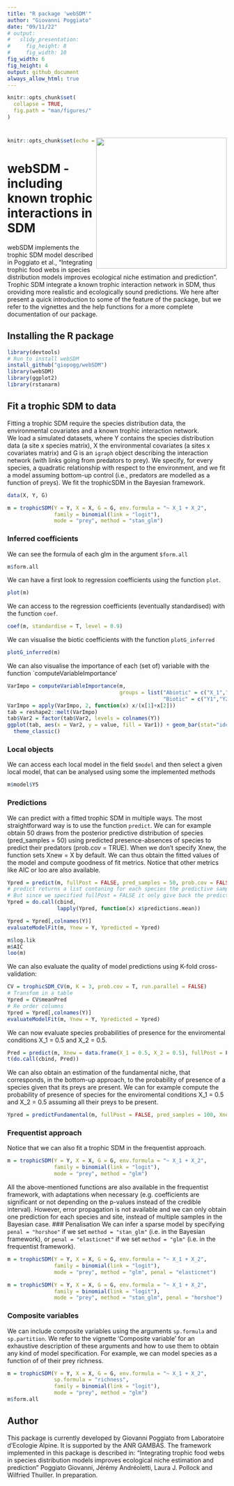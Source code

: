 ```yaml
---
title: "R package 'webSDM'"
author: "Giovanni Poggiato"
date: "09/11/22"
# output: 
#   slidy_presentation: 
#     fig_height: 8
#     fig_width: 10
fig_width: 6 
fig_height: 4 
output: github_document
always_allow_html: true
---
```

```r
knitr::opts_chunk$set(
  collapse = TRUE,
  fig.path = "man/figures/"
)
```
# <img src="man/figures/logo_webSDM.png" align="right" width="300px"/>
```r
knitr::opts_chunk$set(echo = TRUE)
```

# webSDM - including known trophic interactions in SDM

webSDM implements the trophic SDM model described in Poggiato et al., "Integrating trophic food webs in species distribution models improves ecological niche estimation and prediction". Trophic SDM integrate a known trophic interaction network in SDM, thus oroviding more realistic and ecologically sound predictions. We here after present a quick introduction to some of the feature of the package, but we refer to the vignettes and the help functions for a more complete documentation of our package.

## Installing the R package

```r
library(devtools)
# Run to install webSDM
install_github("giopogg/webSDM")
library(webSDM)
library(ggplot2)
library(rstanarm)
```

## Fit a trophic SDM to data

Fitting a trophic SDM require the species distribution data, the environmental covariates and a known trophic interaction network.  
We load a simulated datasets, where Y contains the species distribution data (a site x species matrix), X the environmental covariates (a sites x covariates matrix) and G is an `igraph` object describing the interaction network (with links going from predators to prey). We specify, for every species, a quadratic relationship with respect to the environment, and we fit a model assuming bottom-up control (i.e., predators are modelled as a function of preys). We fit the trophicSDM in the Bayesian framework.
```r
data(X, Y, G)

m = trophicSDM(Y = Y, X = X, G = G, env.formula = "~ X_1 + X_2",
               family = binomial(link = "logit"),
               mode = "prey", method = "stan_glm")
```
### Inferred coefficients
We can see the formula of each glm in the argument `$form.all`
```r
m$form.all
```

We can have a first look to regression coefficients using the function `plot`.
```r
plot(m)
```

We can access to the regression coefficients (eventually standardised) with the function `coef`.
``` r
coef(m, standardise = T, level = 0.9)
```

We can visualise the biotic coefficients with the function `plotG_inferred`
```r
plotG_inferred(m)
```

We can also visualise the importance of each (set of) variable with the function `computeVariableImportance'
```r
VarImpo = computeVariableImportance(m, 
                                    groups = list("Abiotic" = c("X_1","X_2"),
                                                  "Biotic" = c("Y1","Y2", "Y3", "Y4", "Y5", "Y6")))
VarImpo = apply(VarImpo, 2, function(x) x/(x[1]+x[2]))
tab = reshape2::melt(VarImpo)
tab$Var2 = factor(tab$Var2, levels = colnames(Y))
ggplot(tab, aes(x = Var2, y = value, fill = Var1)) + geom_bar(stat="identity") +
  theme_classic()
```

### Local objects
We can access each local model in the field `$model` and then select a given local model, that can be analysed using some the implemented methods
```r
m$model$Y5
```
### Predictions
We can predict with a fitted trophic SDM in multiple ways. The most straightforward way is to use the function `predict`.  We can for example obtain 50 draws from the posterior predictive distribution of species (pred_samples = 50) using predicted presence-absences of species to predict their predators (prob.cov = TRUE). When we don't specify Xnew, the function sets Xnew = X by default. We can thus obtain the fitted values of the model and compute goodness of fit metrics. Notice that other metrics like AIC or loo are also available. 
```r
Ypred = predict(m, fullPost = FALSE, pred_samples = 50, prob.cov = FALSE)
# predict returns a list contaning for each species the predictive samples at each site
# But since we specified fullPost = FALSE it only give back the predictive mean and quantiles 
Ypred = do.call(cbind,
                lapply(Ypred, function(x) x$predictions.mean))

Ypred = Ypred[,colnames(Y)]
evaluateModelFit(m, Ynew = Y, Ypredicted = Ypred)

m$log.lik
m$AIC
loo(m)
```
We can also evaluate the quality of model predictions using K-fold cross-validation:
```r
CV = trophicSDM_CV(m, K = 3, prob.cov = T, run.parallel = FALSE)
# Transfom in a table
Ypred = CV$meanPred
# Re order columns
Ypred = Ypred[,colnames(Y)]
evaluateModelFit(m, Ynew = Y, Ypredicted = Ypred)


```
We can now evaluate species probabilities of presence for the enviromental conditions X_1 = 0.5 and X_2 = 0.5.
```r
Pred = predict(m, Xnew = data.frame(X_1 = 0.5, X_2 = 0.5), fullPost = F)
t(do.call(cbind, Pred))
```

We can also obtain an estimation of the fundamental niche, that corresponds, in the bottom-up approach, to the probability of presence of a species given that its preys are present. We can for example compute the probability of presence of species for the enviromental conditions X_1 = 0.5 and X_2 = 0.5 assuming all their preys to be present.
```r
Ypred = predictFundamental(m, fullPost = FALSE, pred_samples = 100, Xnew = data.frame(X_1 = 0.5, X_2 = 0.5))
```

### Frequentist approach
Notice that we can also fit a trophic SDM in the frequentist approach.
```r
m = trophicSDM(Y = Y, X = X, G = G, env.formula = "~ X_1 + X_2",
               family = binomial(link = "logit"),
               mode = "prey", method = "glm")
```
All the above-mentioned functions are also available in the frequentist framework, with adaptations when necessary (e.g. coefficients are significant or not depending on the p-values instead of the credible interval). However, error propagation is not available and we can only obtain one prediction for each species and site, instead of multiple samples in the Bayesian case.
### Penalisation
We can infer a sparse model by specifying `penal = "horshoe"` if we set `method = "stan_glm"` (i.e. in the Bayesian framework), or `penal = "elasticnet"` if we set `method = "glm"` (i.e. in the frequentist framework).
```r
m = trophicSDM(Y = Y, X = X, G = G, env.formula = "~ X_1 + X_2",
               family = binomial(link = "logit"),
               mode = "prey", method = "glm", penal = "elasticnet")

m = trophicSDM(Y = Y, X = X, G = G, env.formula = "~ X_1 + X_2",
               family = binomial(link = "logit"),
               mode = "prey", method = "stan_glm", penal = "horshoe")
```
### Composite variables
We can include composite variables using the arguments `sp.formula` and `sp.partition`. We refer to the vignette 'Composite variable' for an exhaustive description of these arguments and how to use them to obtain any kind of model specification. For example, we can model species as a function of of their prey richness.
```r
m = trophicSDM(Y = Y, X = X, G = G, env.formula = "~ X_1 + X_2",
               sp.formula = "richness",
               family = binomial(link = "logit"),
               mode = "prey", method = "glm")
m$form.all
```
## Author
This package is currently developed by Giovanni Poggiato from Laboratoire d’Ecologie Alpine. It is supported by the ANR GAMBAS. The framework implemented in this package is described in: "Integrating trophic food webs in species distribution models improves ecological niche estimation and prediction" Poggiato Giovanni, Jérémy Andréoletti, Laura J. Pollock and Wilfried Thuiller. In preparation.